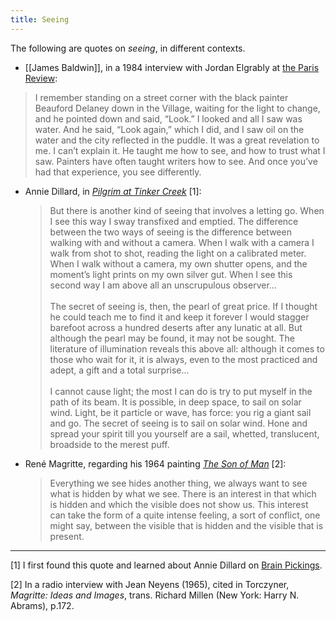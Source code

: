 ```yaml
---
title: Seeing
---
```


The following are quotes on _seeing_, in different contexts.

- [[James Baldwin]], in a 1984 interview with Jordan Elgrably at [the Paris Review](https://www.theparisreview.org/interviews/2994/the-art-of-fiction-no-78-james-baldwin):
> I remember standing on a street corner with the black painter Beauford Delaney down in the Village, waiting for the light to change, and he pointed down and said, “Look.” I looked and all I saw was water. And he said, “Look again,” which I did, and I saw oil on the water and the city reflected in the puddle. It was a great revelation to me. I can’t explain it. He taught me how to see, and how to trust what I saw. Painters have often taught writers how to see. And once you’ve had that experience, you see differently.

- Annie Dillard, in [_Pilgrim at Tinker Creek_](https://www.worldcat.org/title/pilgrim-at-tinker-creek/oclc/804986) [1]:
  > But there is another kind of seeing that involves a letting go. When I see this way I sway transfixed and emptied. The difference between the two ways of seeing is the difference between walking with and without a camera. When I walk with a camera I walk from shot to shot, reading the light on a calibrated meter. When I walk without a camera, my own shutter opens, and the moment’s light prints on my own silver gut. When I see this second way I am above all an unscrupulous observer... <br/><br/> The secret of seeing is, then, the pearl of great price. If I thought he could teach me to find it and keep it forever I would stagger barefoot across a hundred deserts after any lunatic at all. But although the pearl may be found, it may not be sought. The literature of illumination reveals this above all: although it comes to those who wait for it, it is always, even to the most practiced and adept, a gift and a total surprise... <br/><br/> I cannot cause light; the most I can do is try to put myself in the path of its beam. It is possible, in deep space, to sail on solar wind. Light, be it particle or wave, has force: you rig a giant sail and go. The secret of seeing is to sail on solar wind. Hone and spread your spirit till you yourself are a sail, whetted, translucent, broadside to the merest puff.

- René Magritte, regarding his 1964 painting [_The Son of Man_](https://www.rene-magritte.com/son-of-man) [2]:
  > Everything we see hides another thing, we always want to see what is hidden by what we see. There is an interest in that which is hidden and which the visible does not show us. This interest can take the form of a quite intense feeling, a sort of conflict, one might say, between the visible that is hidden and the visible that is present.

---

[1] I first found this quote and learned about Annie Dillard on [Brain Pickings](https://www.brainpickings.org/2015/03/04/annie-dillard-pilgrim-at-tinker-creek-seeing).

[2] In a radio interview with Jean Neyens (1965), cited in Torczyner, _Magritte: Ideas and Images_, trans. Richard Millen (New York: Harry N. Abrams), p.172.
